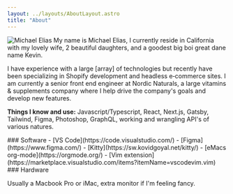 ```yaml
---
layout: ../layouts/AboutLayout.astro
title: "About"
---
```



<img class="w-[26%] float-right ml-5 mt-1 scale-x-[-1]" src="/img/me-avatar-wave.png" alt="Michael Elias" />
My name is <span class="squiggle">Michael Elias</span>, I currently reside in California with my lovely wife, 2 beautiful daughters, and a goodest big boi great dane name Kevin.

I have experience with a large <Tooltip client:load content="lol">[array]</Tooltip> of technologies but recently have been specializing in Shopify development and headless e&#8209;commerce sites. I am currently a senior front end engineer at Nordic Naturals, a large vitamins & supplements company where I help drive the company's goals and develop new features.

<strong>Things I know and use:</strong> Javascript/Typescript, React, Next.js, Gatsby, Tailwind, Figma, Photoshop, GraphQL, working and wrangling API's of various natures.

<div class="flex flex-row gap-5 md:flex-col">
<div class="basis-1/2">
### Software
  - [VS Code](https://code.visualstudio.com/)
  - [Figma](https://www.figma.com/)
  - [Kitty](https://sw.kovidgoyal.net/kitty/)
  - [eMacs org-mode](https://orgmode.org/)
  - [Vim extension](https://marketplace.visualstudio.com/items?itemName=vscodevim.vim)
</div>
<div class="basis-1/2">
### Hardware

Usually a Macbook Pro or iMac, extra monitor if I'm feeling fancy.
</div>
</div>
